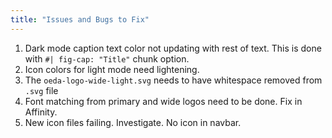 ```yaml
---
title: "Issues and Bugs to Fix"
---
```


1. Dark mode caption text color not updating with rest of text. This is done with `#| fig-cap: "Title"` chunk option. 
2. Icon colors for light mode need lightening.
3. The `oeda-logo-wide-light.svg` needs to have whitespace removed from `.svg` file
4. Font matching from primary and wide logos need to be done. Fix in Affinity.
5. New icon files failing. Investigate. No icon in navbar. 